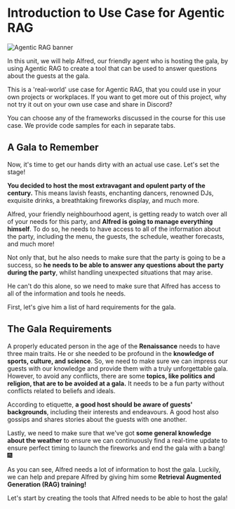 # Introduction to Use Case for Agentic RAG

![Agentic RAG banner](https://huggingface.co/datasets/agents-course/course-images/resolve/main/en/unit3/agentic-rag/thumbnail.jpg)

In this unit, we will help Alfred, our friendly agent who is hosting the gala, by using Agentic RAG to create a tool that can be used to answer questions about the guests at the gala. 

<Tip>
This is a 'real-world' use case for Agentic RAG, that you could use in your own projects or workplaces. If you want to get more out of this project, why not try it out on your own use case and share in Discord?
</Tip>


You can choose any of the frameworks discussed in the course for this use case. We provide code samples for each in separate tabs.

## A Gala to Remember

Now, it's time to get our hands dirty with an actual use case. Let's set the stage!

**You decided to host the most extravagant and opulent party of the century.** This means lavish feasts, enchanting dancers, renowned DJs, exquisite drinks, a breathtaking fireworks display, and much more.

Alfred, your friendly neighbourhood agent, is getting ready to watch over all of your needs for this party, and **Alfred is going to manage everything himself**. To do so, he needs to have access to all of the information about the party, including the menu, the guests, the schedule, weather forecasts, and much more!

Not only that, but he also needs to make sure that the party is going to be a success, so **he needs to be able to answer any questions about the party during the party**, whilst handling unexpected situations that may arise.

He can't do this alone, so we need to make sure that Alfred has access to all of the information and tools he needs.

First, let's give him a list of hard requirements for the gala.

## The Gala Requirements

A properly educated person in the age of the **Renaissance** needs to have three main traits.
He or she needed to be profound in the **knowledge of sports, culture, and science**. So, we need to make sure we can impress our guests with our knowledge and provide them with a truly unforgettable gala.
However, to avoid any conflicts, there are some **topics, like politics and religion, that are to be avoided at a gala.** It needs to be a fun party without conflicts related to beliefs and ideals.

According to etiquette, **a good host should be aware of guests' backgrounds**, including their interests and endeavours. A good host also gossips and shares stories about the guests with one another.

Lastly, we need to make sure that we've got **some general knowledge about the weather** to ensure we can continuously find a real-time update to ensure perfect timing to launch the fireworks and end the gala with a bang! 🎆

As you can see, Alfred needs a lot of information to host the gala.
Luckily, we can help and prepare Alfred by giving him some **Retrieval Augmented Generation (RAG) training!**

Let's start by creating the tools that Alfred needs to be able to host the gala!
